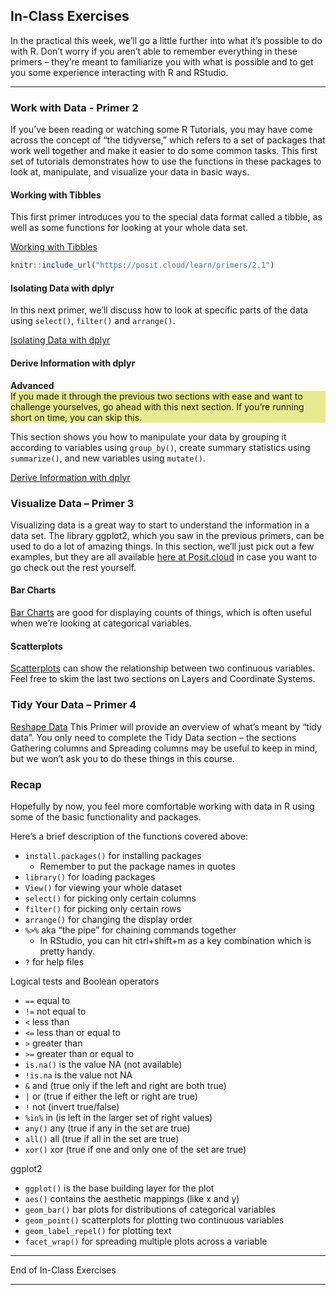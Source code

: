 ## In-Class Exercises

In the practical this week, we'll go a little further into what it's possible to do with R. Don't worry if you aren't able to remember everything in these primers -- they're meant to familiarize you with what is possible and to get you some experience interacting with R and RStudio.

---

### Work with Data - Primer 2

If you've been reading or watching some R Tutorials, you may have come across the concept of "the tidyverse," which refers to a set of packages that work well together and make it easier to do some common tasks. This first set of tutorials demonstrates how to use the functions in these packages to look at, manipulate, and visualize your data in basic ways.


#### Working with Tibbles

This first primer introduces you to the special data format called a tibble, as well as some functions for looking at your whole data set.

[Working with Tibbles](https://posit.cloud/learn/primers/2.1)

```r
knitr::include_url("https://posit.cloud/learn/primers/2.1")
```


#### Isolating Data with dplyr
In this next primer, we'll discuss how to look at specific parts of the data using `select()`, `filter()` and `arrange()`.

[Isolating Data with dplyr](https://posit.cloud/learn/primers/2.2)

#### Derive Information with dplyr 
**Advanced**
<div style="background-color: #e7eb90">If you made it through the previous two sections with ease and want to challenge yourselves, go ahead with this next section. If you're running short on time, you can skip this.</div>

This section shows you how to manipulate your data by grouping it according to variables using `group_by()`, create summary statistics using `summarize()`, and new variables using `mutate()`. 

[Derive Information with dplyr](https://posit.cloud/learn/primers/2.3)

### Visualize Data -- Primer 3

Visualizing data is a great way to start to understand the information in a data set. The library ggplot2, which you saw in the previous primers, can be used to do a lot of amazing things. In this section, we'll just pick out a few examples, but they are all available [here at Posit.cloud](https://posit.cloud/learn/primers/3) in case you want to go check out the rest yourself.

#### Bar Charts

[Bar Charts](https://posit.cloud/learn/primers/3.2) are good for displaying counts of things, which is often useful when we're looking at categorical variables.

#### Scatterplots

[Scatterplots](https://posit.cloud/learn/primers/3.5) can show the relationship between two continuous variables. Feel free to skim the last two sections on Layers and Coordinate Systems.

### Tidy Your Data -- Primer 4

[Reshape Data](https://posit.cloud/learn/primers/4.1) This Primer will provide an overview of what's meant by "tidy data". You only need to complete the Tidy Data section -- the sections Gathering columns and Spreading columns may be useful to keep in mind, but we won't ask you to do these things in this course.

### Recap {-}

Hopefully by now, you feel more comfortable working with data in R using some of the basic functionality and packages. 

Here's a brief description of the functions covered above:

  - `install.packages()` for installing packages
    - Remember to put the package names in quotes
  - `library()` for loading packages
  - `View()` for viewing your whole dataset
  - `select()` for picking only certain columns 
  - `filter()` for picking only certain rows
  - `arrange()` for changing the display order
  - `%>%` aka "the pipe" for chaining commands together
    - In RStudio, you can hit ctrl+shift+m as a key combination which is pretty handy. 
  - `?` for help files
  
Logical tests and Boolean operators

  - `==` equal to
  - `!=` not equal to
  - `<` less than
  - `<=` less than or equal to
  - `>` greater than
  - `>=` greater than or equal to
  - `is.na()` is the value NA (not available)
  - `!is.na` is the value not NA 
  - `&` and (true only if the left and right are both true)
  - `|` or (true if either the left or right are true)
  - `!` not (invert true/false)
  - `%in%` in (is left in the larger set of right values)
  - `any()` any (true if any in the set are true)
  - `all()` all (true if all in the set are true)
  - `xor()` xor (true if one and only one of the set are true)

ggplot2 

  - `ggplot()` is the base building layer for the plot
  - `aes()` contains the aesthetic mappings (like x and y)
  - `geom_bar()` bar plots for distributions of categorical variables
  - `geom_point()` scatterplots for plotting two continuous variables
  - `geom_label_repel()` for plotting text
  - `facet_wrap()` for spreading multiple plots across a variable
  


---

End of In-Class Exercises

---